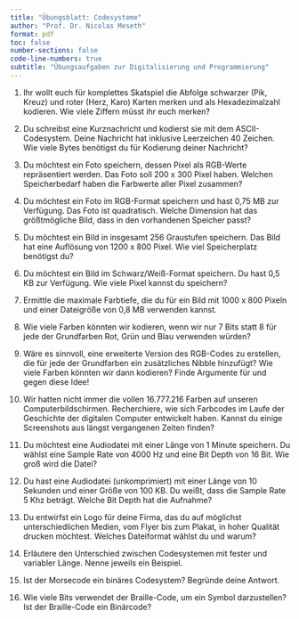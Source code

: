 ```yaml
---
title: "Übungsblatt: Codesysteme"
author: "Prof. Dr. Nicolas Meseth"
format: pdf
toc: false
number-sections: false
code-line-numbers: true
subtitle: "Übungsaufgaben zur Digitalisierung und Programmierung"
---
```

1.  Ihr wollt euch für komplettes Skatspiel die Abfolge schwarzer (Pik, Kreuz) und roter (Herz, Karo) Karten merken und als Hexadezimalzahl kodieren. Wie viele Ziffern müsst ihr euch merken?

2.  Du schreibst eine Kurznachricht und kodierst sie mit dem ASCII-Codesystem. Deine Nachricht hat inklusive Leerzeichen 40 Zeichen. Wie viele Bytes benötigst du für Kodierung deiner Nachricht?

3.  Du möchtest ein Foto speichern, dessen Pixel als RGB-Werte repräsentiert werden. Das Foto soll 200 x 300 Pixel haben. Welchen Speicherbedarf haben die Farbwerte aller Pixel zusammen?

4.  Du möchtest ein Foto im RGB-Format speichern und hast 0,75 MB zur Verfügung. Das Foto ist quadratisch. Welche Dimension hat das größtmögliche Bild, dass in den vorhandenen Speicher passt?

5.  Du möchtest ein Bild in insgesamt 256 Graustufen speichern. Das Bild hat eine Auflösung von 1200 x 800 Pixel. Wie viel Speicherplatz benötigst du?

6.  Du möchtest ein Bild im Schwarz/Weiß-Format speichern. Du hast 0,5 KB zur Verfügung. Wie viele Pixel kannst du speichern?

7.  Ermittle die maximale Farbtiefe, die du für ein Bild mit 1000 x 800 Pixeln und einer Dateigröße von 0,8 MB verwenden kannst.

8.  Wie viele Farben könnten wir kodieren, wenn wir nur 7 Bits statt 8 für jede der Grundfarben Rot, Grün und Blau verwenden würden?

9.  Wäre es sinnvoll, eine erweiterte Version des RGB-Codes zu erstellen, die für jede der Grundfarben ein zusätzliches Nibble hinzufügt? Wie viele Farben könnten wir dann kodieren? Finde Argumente für und gegen diese Idee!

10.  Wir hatten nicht immer die vollen 16.777.216 Farben auf unseren Computerbildschirmen. Recherchiere, wie sich Farbcodes im Laufe der Geschichte der digitalen Computer entwickelt haben. Kannst du einige Screenshots aus längst vergangenen Zeiten finden?

11.  Du möchtest eine Audiodatei mit einer Länge von 1 Minute speichern. Du wählst eine Sample Rate von 4000 Hz und eine Bit Depth von 16 Bit. Wie groß wird die Datei?

12.  Du hast eine Audiodatei (unkomprimiert) mit einer Länge von 10 Sekunden und einer Größe von 100 KB. Du weißt, dass die Sample Rate 5 Khz beträgt. Welche Bit Depth hat die Aufnahme?

13.  Du entwirfst ein Logo für deine Firma, das du auf möglichst unterschiedlichen Medien, vom Flyer bis zum Plakat, in hoher Qualität drucken möchtest. Welches Dateiformat wählst du und warum?

14.  Erläutere den Unterschied zwischen Codesystemen mit fester und variabler Länge. Nenne jeweils ein Beispiel.

15.  Ist der Morsecode ein binäres Codesystem? Begründe deine Antwort.

16.  Wie viele Bits verwendet der Braille-Code, um ein Symbol darzustellen? Ist der Braille-Code ein Binärcode?

